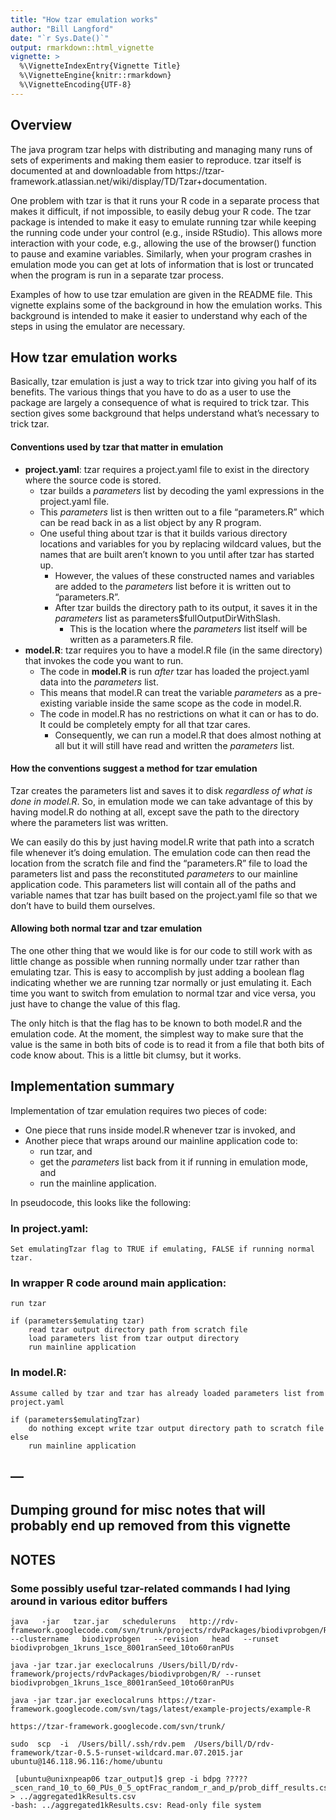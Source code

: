 ```yaml
---
title: "How tzar emulation works"
author: "Bill Langford"
date: "`r Sys.Date()`"
output: rmarkdown::html_vignette
vignette: >
  %\VignetteIndexEntry{Vignette Title}
  %\VignetteEngine{knitr::rmarkdown}
  %\VignetteEncoding{UTF-8}
---
```


##  Overview

The java program tzar helps with distributing and managing many runs of sets of experiments and making them easier to reproduce.  tzar itself is documented at and downloadable from https://tzar-framework.atlassian.net/wiki/display/TD/Tzar+documentation.

One problem with tzar is that it runs your R code in a separate process that makes it difficult, if not impossible, to easily debug your R code.  The tzar package is intended to make it easy to emulate running tzar while keeping the running code under your control (e.g., inside RStudio).  This allows more interaction with your code, e.g., allowing the use of the browser() function to pause and examine variables.  Similarly, when your program crashes in emulation mode you can get at lots of information that is lost or truncated when the program is run in a separate tzar process.  

Examples of how to use tzar emulation are given in the README file.  This vignette explains some of the background in how the emulation works.  This background is intended to make it easier to understand why each of the steps in using the emulator are necessary.  

##  How tzar emulation works

Basically, tzar emulation is just a way to trick tzar into giving you half of its benefits.  The various things that you have to do as a user to use the package are largely a consequence of what is required to trick tzar.  This section gives some background that helps understand what's necessary to trick tzar.

#### Conventions used by tzar that matter in emulation

- **project.yaml**:  tzar requires a project.yaml file to exist in the directory where the source code is stored.
    - tzar builds a *parameters* list by decoding the yaml expressions in the project.yaml file.  
    - This *parameters* list is then written out to a file "parameters.R" which can be read back in as a list object by any R program.
    - One useful thing about tzar is that it builds various directory locations and variables for you by replacing wildcard values, but the names that are built aren't known to you until after tzar has started up.  
        - However, the values of these constructed names and variables are added to the *parameters* list before it is written out to "parameters.R".
        - After tzar builds the directory path to its output, it saves it in the *parameters* list as parameters$fullOutputDirWithSlash.  
            - This is the location where the *parameters* list itself will be written as a parameters.R file.
- **model.R**:  tzar requires you to have a model.R file (in the same directory) that invokes the code you want to run.
    - The code in **model.R** is run *after* tzar has loaded the project.yaml data into the *parameters* list.
    - This means that model.R can treat the variable *parameters* as a pre-existing variable inside the same scope as the code in model.R.
    - The code in model.R has no restrictions on what it can or has to do.  It could be completely empty for all that tzar cares.  
        - Consequently, we can run a model.R that does almost nothing at all but it will still have read and written the *parameters* list.
    
#### How the conventions suggest a method for tzar emulation

Tzar creates the parameters list and saves it to disk *regardless of what is done in model.R*.  So, in emulation mode we can take advantage of this by having model.R do nothing at all, except save the path to the directory where the parameters list was written.  

We can easily do this by just having model.R write that path into a scratch file whenever it's doing emulation. The emulation code can then read the location from the scratch file and find the "parameters.R" file to load the parameters list and pass the reconstituted  *parameters* to our mainline application code.  This parameters list will contain all of the paths and variable names that tzar has built based on the project.yaml file so that we don't have to build them ourselves.
    
####  Allowing both normal tzar and tzar emulation

The one other thing that we would like is for our code to still work with as little change as possible when running normally under tzar rather than emulating tzar.  This is easy to accomplish by just adding a boolean flag indicating whether we are running tzar normally or just emulating it.  Each time you want to switch from emulation to normal tzar and vice versa, you just have to change the value of this flag.  

The only hitch is that the flag has to be known to both model.R and the emulation code.  At the moment, the simplest way to make sure that the value is the same in both bits of code is to read it from a file that both bits of code know about. This is a little bit clumsy, but it works.

##  Implementation summary

Implementation of tzar emulation requires two pieces of code:  

* One piece that runs inside model.R whenever tzar is invoked, and 
* Another piece that wraps around our mainline application code to: 
    + run tzar, and 
    + get the *parameters* list back from it if running in emulation mode, and
    + run the mainline application.  
    
In pseudocode, this looks like the following:

### In project.yaml:
```
Set emulatingTzar flag to TRUE if emulating, FALSE if running normal tzar.
```

### In wrapper R code around main application:
```
run tzar

if (parameters$emulating tzar)  
    read tzar output directory path from scratch file
    load parameters list from tzar output directory
    run mainline application
```

###  In model.R:

```
Assume called by tzar and tzar has already loaded parameters list from project.yaml

if (parameters$emulatingTzar)  
    do nothing except write tzar output directory path to scratch file
else  
    run mainline application
```


---
---


## Dumping ground for misc notes that will probably end up removed from this vignette

##  NOTES


###  Some possibly useful tzar-related commands I had lying around in various editor buffers

```
java   -jar   tzar.jar   scheduleruns   http://rdv-framework.googlecode.com/svn/trunk/projects/rdvPackages/biodivprobgen/R    --clustername   biodivprobgen   --revision   head   --runset   biodivprobgen_1kruns_1sce_8001ranSeed_10to60ranPUs
```

```
java -jar tzar.jar execlocalruns /Users/bill/D/rdv-framework/projects/rdvPackages/biodivprobgen/R/ --runset biodivprobgen_1kruns_1sce_8001ranSeed_10to60ranPUs
```

```
java -jar tzar.jar execlocalruns https://tzar-framework.googlecode.com/svn/tags/latest/example-projects/example-R
```

```
https://tzar-framework.googlecode.com/svn/trunk/
```
```
sudo  scp  -i  /Users/bill/.ssh/rdv.pem  /Users/bill/D/rdv-framework/tzar-0.5.5-runset-wildcard.mar.07.2015.jar  ubuntu@146.118.96.116:/home/ubuntu
```
```
 [ubuntu@unixnpeap06 tzar_output]$ grep -i bdpg ?????_scen_rand_10_to_60_PUs_0_5_optFrac_random_r_and_p/prob_diff_results.csv > ../aggregated1kResults.csv
-bash: ../aggregated1kResults.csv: Read-only file system
```
